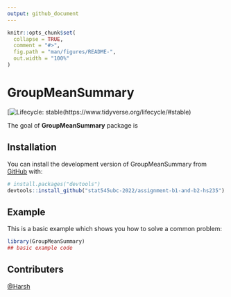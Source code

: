 ```yaml
---
output: github_document
---
```


<!-- README.md is generated from README.Rmd. Please edit that file -->

```r
knitr::opts_chunk$set(
  collapse = TRUE,
  comment = "#>",
  fig.path = "man/figures/README-",
  out.width = "100%"
)
```

# GroupMeanSummary

<!-- badges: start -->
[![Lifecycle: stable](https://img.shields.io/badge/lifecycle-stable-brightgreen.svg)(https://www.tidyverse.org/lifecycle/#stable) <!-- credits: taken from https://github.com/vincenzocoia/powers/blob/master/README.md -->
<!-- badges: end -->

The goal of **GroupMeanSummary** package is 

## Installation

You can install the development version of GroupMeanSummary from [GitHub](https://github.com/) with:

``` r
# install.packages("devtools")
devtools::install_github("stat545ubc-2022/assignment-b1-and-b2-hs235")
```

## Example

This is a basic example which shows you how to solve a common problem:

```r
library(GroupMeanSummary)
## basic example code
```

## Contributers
[@Harsh](https://github.com/hs235)


